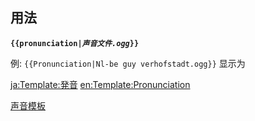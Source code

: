 <includeonly><!-- 在這裡加入模板的保護標識 --></includeonly><noinclude>{{template doc page viewed directly}}</noinclude>
<!-- 在本行下編輯模板說明 -->

== 用法 ==

'''<CODE><NOWIKI>{{</NOWIKI>pronunciation|''声音文件.ogg''}}</CODE>'''

例: <code><nowiki>{{Pronunciation|Nl-be guy verhofstadt.ogg}}</nowiki></code>
显示为{{Pronunciation|Nl-be guy verhofstadt.ogg}}


<includeonly>
<!-- 本行下加入模板的分類 -->
[[Category:声音模板|声音模板]]
<!-- 本行下加入模板的跨語言鏈接 -->
[[ja:Template:発音]]
[[en:Template:Pronunciation]]
</includeonly>